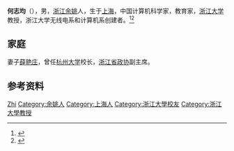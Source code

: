 '''何志均'''（{{bd|1923年|5月13日|2016年|6月2日}}），男，[[浙江|浙江]][[余姚|余姚]]人，生于[[上海|上海]]，中国计算机科学家，教育家，[[浙江大学|浙江大学]]教授，浙江大学无线电系和计算机系创建者。<ref>{{Cite book|title=二十世纪中国名人辞典|author=蔡开松, 于信凤主编; 曾卓明, 周溯源, 赵书刚副主编|publisher=辽宁人民出版社|year=1991|isbn=|location=沈阳|pages=}}</ref><ref>{{Cite web|title=两任浙大校长恩师何志均教授去世 捐巨资设公益基金|url=https://zj.zjol.com.cn/news.html?id=357176|accessdate=2020-09-07|work=浙江新闻}}</ref>

== 家庭 ==
妻子[[薛艳庄|薛艳庄]]，曾任[[杭州大学|杭州大学]]校长，[[浙江省政协|浙江省政协]]副主席。

== 参考资料 ==
{{reflist}}

{{中国人物小作品}}

{{Authority control}}
{{DEFAULTSORT:He何}}
[[Category:何姓|Zhi]]
[[Category:余姚人|Category:余姚人]]
[[Category:上海人|Category:上海人]]
[[Category:浙江大學校友|Category:浙江大學校友]]
[[Category:浙江大學教授|Category:浙江大學教授]]